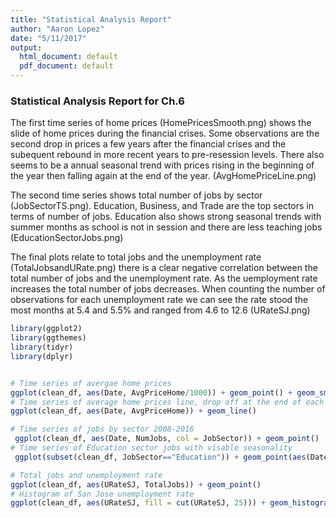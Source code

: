 ```yaml
---
title: "Statistical Analysis Report"
author: "Aaron Lopez"
date: "5/11/2017"
output:
  html_document: default
  pdf_document: default
---
```

### Statistical Analysis Report for Ch.6

The first time series of home prices (HomePricesSmooth.png) shows the slide of home prices during the financial crises. Some observations are the second drop in prices a few years after the financial crises and the subequent rebound in more recent years to pre-resession levels. There also seems to be a annual seasonal trend with prices rising in the beginning of the year then falling again at the end of the year. (AvgHomePriceLine.png)

The second time series shows total number of jobs by sector (JobSectorTS.png). Education, Business, and Trade are the top sectors in terms of number of jobs. Education also shows strong seasonal trends with summer months as school is not in session and there are less teaching jobs (EducationSectorJobs.png)

The final plots relate to total jobs and the unemployment rate (TotalJobsandURate.png) there is a clear negative correlation between the total number of jobs and the unemployment rate. As the uemployment rate increases the total number of jobs decreases. When counting the number of observations for each unemployment rate we can see the rate stood the most months at 5.4 and 5.5% and ranged from 4.6 to 12.6 (URateSJ.png)
```r
library(ggplot2)
library(ggthemes)
library(tidyr)
library(dplyr)


# Time series of avergae home prices
ggplot(clean_df, aes(Date, AvgPriceHome/1000)) + geom_point() + geom_smooth()
# Time series of average home prices line, drop off at the end of each year. Best time to buy a home?
ggplot(clean_df, aes(Date, AvgPriceHome)) + geom_line()

# Time series of jobs by sector 2008-2016
 ggplot(clean_df, aes(Date, NumJobs, col = JobSector)) + geom_point()
# Time series of Education sector jobs with visable seasonality
 ggplot(subset(clean_df, JobSector=="Education")) + geom_point(aes(Date, NumJobs, col = JobSector))

# Total jobs and unemployment rate
ggplot(clean_df, aes(URateSJ, TotalJobs)) + geom_point()
# Histogram of San Jose unemployment rate
ggplot(clean_df, aes(URateSJ, fill = cut(URateSJ, 25))) + geom_histogram(show.legend = FALSE, bins = 25) + scale_fill_discrete(h = c(240, 100))

```

